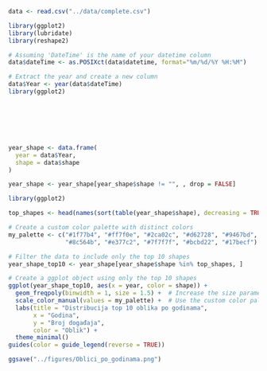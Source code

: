 
```r

data <- read.csv("../data/complete.csv")

library(ggplot2)
library(lubridate)
library(reshape2)

# Assuming 'DateTime' is the name of your datetime column
data$dateTime <- as.POSIXct(data$datetime, format="%m/%d/%Y %H:%M")

# Extract the year and create a new column
data$Year <- year(data$dateTime)
library(ggplot2)







year_shape <- data.frame(
  year = data$Year,
  shape = data$shape
)

year_shape <- year_shape[year_shape$shape != "", , drop = FALSE]

library(ggplot2)

top_shapes <- head(names(sort(table(year_shape$shape), decreasing = TRUE)), 10)

# Create a custom color palette with distinct colors
my_palette <- c("#1f77b4", "#ff7f0e", "#2ca02c", "#d62728", "#9467bd",
                "#8c564b", "#e377c2", "#7f7f7f", "#bcbd22", "#17becf")

# Filter the data to include only the top 10 shapes
year_shape_top10 <- year_shape[year_shape$shape %in% top_shapes, ]

# Create a ggplot object using only the top 10 shapes
ggplot(year_shape_top10, aes(x = year, color = shape)) +
  geom_freqpoly(binwidth = 1, size = 1.5) +  # Increase the size parameter to make lines thicker
  scale_color_manual(values = my_palette) +  # Use the custom color palette
  labs(title = "Distribucija top 10 oblika po godinama",
       x = "Godina",
       y = "Broj događaja",
       color = "Oblik") +
  theme_minimal()
guides(color = guide_legend(reverse = TRUE))

ggsave("../figures/Oblici_po_godinama.png")
```

